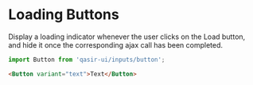 
# Loading Buttons

<Subtitle>
  Display a loading indicator whenever the user clicks on the Load button, and hide it once the corresponding ajax call has been completed.
</Subtitle>
<Preview withSource="none">
  <Story id="components-inputs-button-example--loading" />
</Preview>

```js
import Button from 'qasir-ui/inputs/button';
```

```html
<Button variant="text">Text</Button>
```
